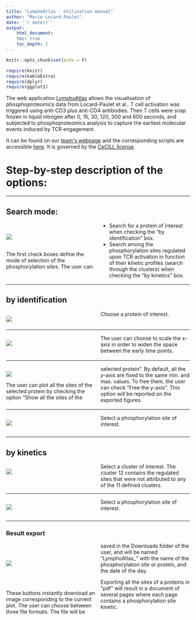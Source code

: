 ```yaml
---
title: "LymphoAtlas - Utilisation manual"
author: "Marie Locard-Paulet"
date: '`r date()`' 
output: 
    html_document:
    toc: true
    toc_depth: 2
---
```



<style>
  .col2 {
    columns: 2 200px;         /* number of columns and width in pixels*/
    -webkit-columns: 2 200px; /* chrome, safari */
    -moz-columns: 2 200px;    /* firefox */
  }
</style>

```r
knitr::opts_chunk$set(echo = F)

require(knitr)
require(kableExtra)
require(dplyr)
require(ggplot2)
```



The web application [LymphoAtlas](https://masstools.ipbs.fr/mstools/LymphoAtlas/) allows the visualisation of phosphoproteomics data from Locard-Paulet et al.. T cell activation was triggered using anti-CD3 plus anti-CD4 antibodies. Then T cells were snap frozen in liquid nitrogen after 0, 15, 30, 120, 300 and 600 seconds, and subjected to phosphoproteomics analysis to capture the earliest molecular events induced by TCR engagement.

It can be found on our [team\'s webpage](https://masstools.ipbs.fr/mstools/) and the corresponding scripts are accessible [here](https://github.com/mlocardpaulet/LymphoAtlas_App). It is governed by the [CeCILL license](http://www.cecill.info).

# Step-by-step description of the options:

***

## Search mode:

<div class="col2">

<br />
![](Figures/SearchMode.PNG) 
<br />
<br />

The first check boxes define the mode of selection of the phosphorylation sites. The user can:

* Search for a protein of interest when checking the "by identification" box.
* Search among the phosphorylation sites regulated upon TCR activation in function of their kinetic profiles (search through the clusters) when checking the "by kinetics" box.


</div>

***

## by identification

<div class="col2">

![](Figures/InputProt.PNG) 

Choose a protein of interest.

</div>


***

<div class="col2">

![](Figures/ScaleX.PNG) 
<br />

The user can choose to scale the x-axis in order to widen the space between the early time points.

</div>

***

<div class="col2">

![](Figures/AllSites.PNG) 
<br />

The user can plot all the sites of the selected protein by checking the option "Show all the sites of the selected protein". By default, all the *y*-axis are fixed to the same min. and max. values. To free them, the user can check "Free the y-axis". This option will be reported on the exported figures.

</div>

***

<div class="col2">

![](Figures/InputPsite.PNG) 

Select a phosphorylation site of interest.

</div>

***

## by kinetics

<div class="col2">

![](Figures/InputCluster.PNG) 

Select a cluster of interest. The cluster 12 contains the regulated sites that were not attributed to any of the 11 defined clusters.

</div>


***

<div class="col2">

![](Figures/InputPsite.PNG) 

Select a phosphorylation site of interest.

</div>

***


### Result export

<div class="col2">
<br />
<br />
![](Figures/Download.PNG) 
<br />
<br />
<br />
<br />

These buttons instantly download an image corresponding to the current plot. The user can choose between three file formats. The file will be saved in the Downloads folder of the user, and will be named "LymphoAtlas_" with the name of the phosphorylation site or protein, and the date of the day.

Exporting all the sites of a proteins in "pdf" will result in a document of several pages where each page contains a phosphorylation site kinetic.
</div>